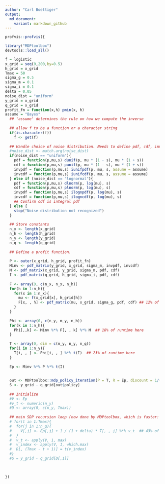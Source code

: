 ```yaml
---
author: "Carl Boettiger"
output: 
  md_document:
    variant: markdown_github
---
```



```r
profvis::profvis({

library("MDPtoolbox")
devtools::load_all()

f = logistic
x_grid = seq(0,200,by=0.5)
h_grid = x_grid 
Tmax = 50
sigma_g = 0.5 
sigma_m = 0.1 
sigma_i = 0.1
delta = 0.05
noise_dist = "uniform"
y_grid = x_grid 
q_grid = x_grid
profit_fn = function(x,h) pmin(x, h)
assume = "Bayes"
  ## 'assume' determines the rule on how we compute the inverse
  
  ## allow f to be a function or a character string
  if(is.character(f))
    f <- get(f)
  
  ## Handle choice of noise distribution. Needs to define pdf, cdf, invpdf, invcdf
  #noise_dist <- match.arg(noise_dist)
  if(noise_dist == "uniform"){
    pdf = function(p,mu,s) dunif(p, mu * (1 - s), mu * (1 + s)) 
    cdf = function(p,mu,s) punif(p, mu * (1 - s), mu * (1 + s))
    invpdf = function(p,mu,s) iunifpdf(p, mu, s, assume = assume) 
    invcdf = function(p,mu,s) iunifcdf(p, mu, s, assume = assume)
  } else if (noise_dist == "lognormal"){
    pdf = function(p,mu,s) dlnorm(p, log(mu), s)
    cdf = function(p,mu,s) plnorm(p, log(mu), s)
    invpdf = function(p,mu,s) ilognpdf(p, log(mu), s)
    invcdf = function(p,mu,s) ilogncdf(p, log(mu), s)
    ## Confirm cdf is integral pdf
  } else {
    stop("Noise distribution not recognized")
  }
  
  ## Store constants 
  n_x <- length(x_grid)
  n_h <- length(h_grid)
  n_y <- length(y_grid)
  n_q <- length(q_grid)
  
  ## Define a profit function.    
  
  P <- outer(x_grid, h_grid, profit_fn)
  Minv <- pdf_matrix(y_grid, x_grid, sigma_m, invpdf, invcdf) 
  M <- pdf_matrix(x_grid, y_grid, sigma_m, pdf, cdf) 
  I <- pdf_matrix(q_grid, h_grid, sigma_i, pdf, cdf)
  
  F <- array(0, c(n_x, n_x, n_h))
  for(h in 1:n_h){
    for(x in 1:n_x){
      mu <- f(x_grid[x], h_grid[h]) 
      F[x, , h] <- pdf_matrix(mu, x_grid, sigma_g, pdf, cdf) ## 12% of runtime spent here
    }
  }
  
  Phi <- array(0, c(n_y, n_y, n_h))
  for(k in 1:n_h){
    Phi[,,k] <- Minv %*% F[, , k] %*% M  ## 18% of runtime here
  }
  
  T <- array(0, dim = c(n_y, n_y, n_q))
  for(i in 1:n_y){  
    T[i, , ] <- Phi[i, , ] %*% t(I)  ## 23% of runtime here
  }
  
  Ep <- Minv %*% P %*% t(I)
  
  
  out <- MDPtoolbox::mdp_policy_iteration(P = T, R = Ep, discount = 1/(1+delta) )
  S <- y_grid - q_grid[out$policy]
  
  ## Initialize 
  #V <- Ep 
  #v_t <- numeric(n_y)
  #D <- array(0, c(n_y, Tmax))
  
  ## main SDP recursion loop (now done by MDPtoolbox, which is faster:
  # for(t in 1:Tmax){
  #  for(j in 1:n_q){
  #    V[,j] <- Ep[,j] + 1 / (1 + delta) * T[, , j] %*% v_t  ## 43% of runtime here
  #  }
  #  v_t <- apply(V, 1, max)
  #  v_index <- apply(V, 1, which.max) 
  #  D[, (Tmax - t + 1)] = t(v_index)
  #}
  #S = y_grid - q_grid[D[,1]]
  
  
  
})

```